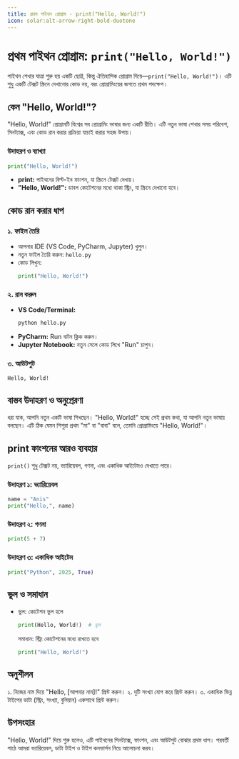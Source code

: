 ```yaml
---
title: প্রথম পাইথন প্রোগ্রাম - print("Hello, World!")
icon: solar:alt-arrow-right-bold-duotone
---
```


# প্রথম পাইথন প্রোগ্রাম: `print("Hello, World!")`

পাইথন শেখার যাত্রা শুরু হয় একটি ছোট্ট, কিন্তু ঐতিহাসিক প্রোগ্রাম দিয়ে—`print("Hello, World!")`। এটি শুধু একটি টেক্সট স্ক্রিনে দেখানোর কোড নয়, বরং প্রোগ্রামিংয়ের জগতে প্রথম পদক্ষেপ।

## কেন "Hello, World!"?

"Hello, World!" প্রোগ্রামটি বিশ্বের সব প্রোগ্রামিং ভাষার জন্য একটি রীতি। এটি নতুন ভাষা শেখার সময় পরিবেশ, সিনট্যাক্স, এবং কোড রান করার প্রক্রিয়া যাচাই করার সহজ উপায়।

### উদাহরণ ও ব্যাখ্যা

```python
print("Hello, World!")
```

- **print:** পাইথনের বিল্ট-ইন ফাংশন, যা স্ক্রিনে টেক্সট দেখায়।
- **"Hello, World!":** ডাবল কোটেশনের মধ্যে থাকা স্ট্রিং, যা স্ক্রিনে দেখানো হবে।

## কোড রান করার ধাপ

### ১. ফাইল তৈরি
- আপনার IDE (VS Code, PyCharm, Jupyter) খুলুন।
- নতুন ফাইল তৈরি করুন: `hello.py`
- কোড লিখুন:
  ```python
  print("Hello, World!")
  ```

### ২. রান করুন
- **VS Code/Terminal:**
  ```bash
  python hello.py
  ```
- **PyCharm:** Run বাটন ক্লিক করুন।
- **Jupyter Notebook:** নতুন সেলে কোড লিখে "Run" চাপুন।

### ৩. আউটপুট
```
Hello, World!
```

## বাস্তব উদাহরণ ও অনুপ্রেরণা

ধরা যাক, আপনি নতুন একটি ভাষা শিখছেন। "Hello, World!" হচ্ছে সেই প্রথম কথা, যা আপনি নতুন ভাষায় বলছেন। এটি ঠিক যেমন শিশুরা প্রথম "মা" বা "বাবা" বলে, তেমনি প্রোগ্রামিংয়ে "Hello, World!"।

## print ফাংশনের আরও ব্যবহার

`print()` শুধু টেক্সট নয়, ভ্যারিয়েবল, গণনা, এবং একাধিক আইটেমও দেখাতে পারে।

### উদাহরণ ১: ভ্যারিয়েবল
```python
name = "Anis"
print("Hello,", name)
```

### উদাহরণ ২: গণনা
```python
print(5 + 7)
```

### উদাহরণ ৩: একাধিক আইটেম
```python
print("Python", 2025, True)
```

## ভুল ও সমাধান

- ভুল: কোটেশন ভুল হলে
  ```python
  print(Hello, World!)  # ভুল
  ```
  সমাধান: স্ট্রিং কোটেশনের মধ্যে রাখতে হবে
  ```python
  print("Hello, World!")
  ```

## অনুশীলন

১. নিজের নাম দিয়ে "Hello, [আপনার নাম]!" প্রিন্ট করুন।
২. দুটি সংখ্যা যোগ করে প্রিন্ট করুন।
৩. একাধিক ভিন্ন টাইপের ডাটা (স্ট্রিং, সংখ্যা, বুলিয়ান) একসাথে প্রিন্ট করুন।

## উপসংহার

"Hello, World!" দিয়ে শুরু হলেও, এটি পাইথনের সিনট্যাক্স, ফাংশন, এবং আউটপুট বোঝার প্রথম ধাপ। পরবর্তী পাঠে আমরা ভ্যারিয়েবল, ডাটা টাইপ ও টাইপ কনভার্সন নিয়ে আলোচনা করব।
